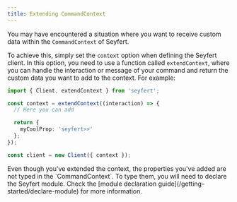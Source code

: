 ```yaml
---
title: Extending CommandContext
---
```


You may have encountered a situation where you want to receive custom data within the `CommandContext` of Seyfert.

To achieve this, simply set the `context` option when defining the Seyfert client. In this option, you need to use a function called `extendContext`, where you can handle the interaction or message of your command and return the custom data you want to add to the context. For example:

```ts twoslash copy wrap
import { Client, extendContext } from 'seyfert';

const context = extendContext((interaction) => {
  // Here you can add

  return {
    myCoolProp: 'seyfert>>'
  };
});

const client = new Client({ context });
```

<Callout type="warning">
Even though you've extended the context, the properties you've added are not typed in the `CommandContext`. To type them, you will need to declare the Seyfert module. Check the [module declaration guide](/getting-started/declare-module) for more information.
</Callout> 
